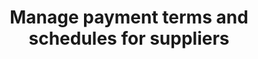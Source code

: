 ---
title: "Manage payment terms and schedules for suppliers"
description: "Description of your new file."
---